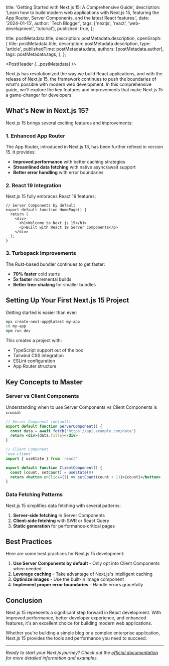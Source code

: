 
  title: 'Getting Started with Next.js 15: A Comprehensive Guide',
  description:
    'Learn how to build modern web applications with Next.js 15, featuring the App Router, Server Components, and the latest React features.',
  date: '2024-01-15',
  author: 'Tech Blogger',
  tags: ['nextjs', 'react', 'web-development', 'tutorial'],
  published: true,
};

  title: postMetadata.title,
  description: postMetadata.description,
  openGraph: {
    title: postMetadata.title,
    description: postMetadata.description,
    type: 'article',
    publishedTime: postMetadata.date,
    authors: [postMetadata.author],
    tags: postMetadata.tags,
  },
};

<PostHeader {...postMetadata} />

Next.js has revolutionized the way we build React applications, and with the release of Next.js 15, the framework continues to push the boundaries of what's possible with modern web development. In this comprehensive guide, we'll explore the key features and improvements that make Next.js 15 a game-changer for developers.

## What's New in Next.js 15?

Next.js 15 brings several exciting features and improvements:

### 1. Enhanced App Router

The App Router, introduced in Next.js 13, has been further refined in version 15. It provides:

- **Improved performance** with better caching strategies
- **Streamlined data fetching** with native async/await support
- **Better error handling** with error boundaries

### 2. React 19 Integration

Next.js 15 fully embraces React 19 features:

```tsx
// Server Components by default
export default function HomePage() {
  return (
    <div>
      <h1>Welcome to Next.js 15</h1>
      <p>Built with React 19 Server Components</p>
    </div>
  );
}
```

### 3. Turbopack Improvements

The Rust-based bundler continues to get faster:

- **70% faster** cold starts
- **5x faster** incremental builds
- **Better tree-shaking** for smaller bundles

## Setting Up Your First Next.js 15 Project

Getting started is easier than ever:

```bash
npx create-next-app@latest my-app
cd my-app
npm run dev
```

This creates a project with:

- TypeScript support out of the box
- Tailwind CSS integration
- ESLint configuration
- App Router structure

## Key Concepts to Master

### Server vs Client Components

Understanding when to use Server Components vs Client Components is crucial:

```jsx
// Server Component (default)
export default function ServerComponent() {
  const data = await fetch('https://api.example.com/data')
  return <div>{data.title}</div>
}

// Client Component
'use client'
import { useState } from 'react'

export default function ClientComponent() {
  const [count, setCount] = useState(0)
  return <button onClick={() => setCount(count + 1)}>{count}</button>
}
```

### Data Fetching Patterns

Next.js 15 simplifies data fetching with several patterns:

1. **Server-side fetching** in Server Components
2. **Client-side fetching** with SWR or React Query
3. **Static generation** for performance-critical pages

## Best Practices

Here are some best practices for Next.js 15 development:

1. **Use Server Components by default** - Only opt into Client Components when needed
2. **Leverage caching** - Take advantage of Next.js's intelligent caching
3. **Optimize images** - Use the built-in Image component
4. **Implement proper error boundaries** - Handle errors gracefully

## Conclusion

Next.js 15 represents a significant step forward in React development. With improved performance, better developer experience, and enhanced features, it's an excellent choice for building modern web applications.

Whether you're building a simple blog or a complex enterprise application, Next.js 15 provides the tools and performance you need to succeed.

---

_Ready to start your Next.js journey? Check out the [official documentation](https://nextjs.org/docs) for more detailed information and examples._

